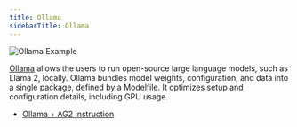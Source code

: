 ```yaml
---
title: Ollama
sidebarTitle: Ollama
---
```


![Ollama Example](img/ecosystem-ollama.png)

[Ollama](https://ollama.com/) allows the users to run open-source large language models, such as Llama 2, locally. Ollama bundles model weights, configuration, and data into a single package, defined by a Modelfile. It optimizes setup and configuration details, including GPU usage.

- [Ollama + AG2 instruction](https://ollama.ai/blog/openai-compatibility)
